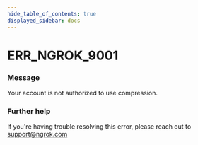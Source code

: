 ```yaml
---
hide_table_of_contents: true
displayed_sidebar: docs
---
```



# ERR_NGROK_9001

### Message

Your account is not authorized to use compression.

<ErrorDetails error="err_ngrok_9001" />

### Further help

If you're having trouble resolving this error, please reach out to [support@ngrok.com](mailto:support@ngrok.com?subject=Help%20with%20ERR_NGROK_9001)
